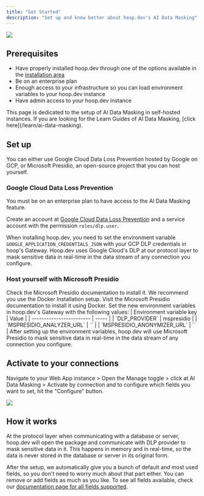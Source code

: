 ```yaml
---
title: "Get Started"
description: "Set up and know better about hoop.dev's AI Data Masking"
---
```


<Frame>
  <img
    src="/images/ai-data-masking.png"
  />
</Frame>

## Prerequisites

 - Have properly installed hoop.dev through one of the options available in the [installation area](/getting-started/installation/overview)
 - Be on an enterprise plan
 - Enough access to your infrastructure so you can load environment variables to your hoop.dev instance
 - Have admin access to your hoop.dev instance

<Note>
  This page is dedicated to the setup of AI Data Masking in self-hosted instances. If you are looking for the Learn Guides of AI Data Masking, [click here](/learn/ai-data-masking).
</Note>

## Set up

You can either use Google Cloud Data Loss Prevention hosted by Google on GCP, or Microsoft Presidio, an open-source project that you can host yourself.

### Google Cloud Data Loss Prevention

<Info>
  You must be on an enterprise plan to have access to the AI Data Masking feature.
</Info>

Create an account at [Google Cloud Data Loss Prevention](https://cloud.google.com/security/products/dlp) and a service account with the permission `roles/dlp.user`.

When installing hoop.dev, you need to set the environment variable `GOOGLE_APPLICATION_CREDENTIALS_JSON` with your GCP DLP credentials in hoop's Gateway. 
Hoop.dev uses Google Cloud's DLP at our protocol layer to mask sensitive data in real-time in the data stream of any connection you configure.

### Host yourself with Microsoft Presidio

<Steps>
    <Step title="Install">
        Check the Microsoft Presidio documentation to install it. We recommend you use the Docker Installation setup.
        <Card
            title="Microsoft Presidio Documentation"
            icon="microsoft"
            href="https://microsoft.github.io/presidio/installation/#using-docker">
            Visit the Microsoft Presidio documentation to install it using Docker.
        </Card>
    </Step>
    <Step title="Set up">
        Set the new environment variables in hoop.dev's Gateway with the following values:
        | Environment variable key | Value |
        | ------------------------ | ----- |
        | `DLP_PROVIDER` | mspresidio |
        | `MSPRESIDIO_ANALYZER_URL` | `<host-to-analyzer:port>` |
        | `MSPRESIDIO_ANONYMIZER_URL` | `<host-to-anonymizer:port>` |
    </Step>
    <Step title="Run hoop.dev's Gateway with the new configs">
        After setting up the environment variables, hoop.dev will use Microsoft Presidio to mask sensitive data in real-time in the data stream of any connection you configure.
    </Step>
</Steps>




## Activate to your connections

Navigate to your Web App instance > Open the Manage toggle > click at AI Data Masking > Activate by connection and to configure which fields you want to set, hit the "Configure" button.

<Frame>
  <img src="/images/configure/ai-data-masking-activate-connection.png" />
</Frame>

## How it works

At the protocol layer when communicating with a database or server, hoop.dev will open the package and communicate with DLP provider to mask sensitive data in it. This happens in memory and in real-time, so the data is never stored in the database or server in its original form.

After the setup, we automatically give you a bunch of default and most used fields, so you don't need to worry much about that part either. You can remove or add fields as much as you like. To see all fields available, check our [documentation page for all fields supported](/configure/ai-data-masking/fields).


